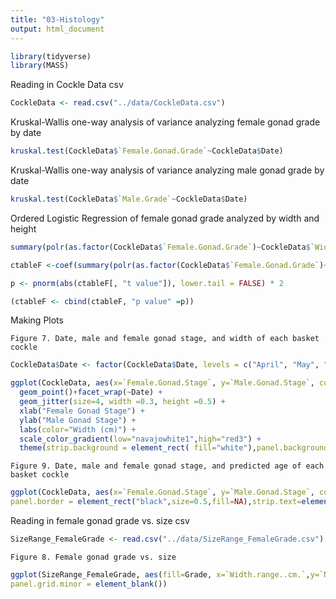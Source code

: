 ```yaml
---
title: "03-Histology"
output: html_document
---
```



```r
library(tidyverse)
library(MASS)
```


Reading in Cockle Data csv
```r
CockleData <- read.csv("../data/CockleData.csv")
```


Kruskal-Wallis one-way analysis of variance analyzing female gonad grade by date
```r
kruskal.test(CockleData$`Female.Gonad.Grade`~CockleData$Date)
```


Kruskal-Wallis one-way analysis of variance analyzing male gonad grade by date
```r
kruskal.test(CockleData$`Male.Grade`~CockleData$Date)
```


Ordered Logistic Regression of female gonad grade analyzed by width and height 
```r
summary(polr(as.factor(CockleData$`Female.Gonad.Grade`)~CockleData$`Width..cm.`+CockleData$`Height..cm.`,Hess=TRUE))

ctableF <-coef(summary(polr(as.factor(CockleData$`Female.Gonad.Grade`)~CockleData$`Width..cm.`+ CockleData$`Height..cm.`,Hess=TRUE)))

p <- pnorm(abs(ctableF[, "t value"]), lower.tail = FALSE) * 2

(ctableF <- cbind(ctableF, "p value" =p))
```



Making Plots
    
    Figure 7. Date, male and female gonad stage, and width of each basket cockle 
```r

CockleData$Date <- factor(CockleData$Date, levels = c("April", "May", "July", "July (Bags)"))

ggplot(CockleData, aes(x=`Female.Gonad.Stage`, y=`Male.Gonad.Stage`, color=`Width..cm.`)) +
  geom_point()+facet_wrap(~Date) +
  geom_jitter(size=4, width =0.3, height =0.5) +
  xlab("Female Gonad Stage") +
  ylab("Male Gonad Stage") +
  labs(color="Width (cm)") +
  scale_color_gradient(low="navajowhite1",high="red3") +
  theme(strip.background = element_rect( fill="white"),panel.background = element_rect(fill="white"),panel.grid.major = element_line("gray92"),panel.grid.minor = element_line("gray92"),panel.border = element_rect("black",size=0.5,fill=NA), strip.text=element_text(size=10))
```

    Figure 9. Date, male and female gonad stage, and predicted age of each basket cockle
```r
ggplot(CockleData, aes(x=`Female.Gonad.Stage`, y=`Male.Gonad.Stage`, color=`Predicted.Age`)) +geom_point()+facet_wrap(~Date)+geom_jitter(size=4, width =0.3, height =0.5)+xlab("Female Gonad Stage")+ylab("Male Gonad Stage")+labs(color="Predicted Age")+theme(strip.background = element_rect( fill="white"),panel.background = element_rect(fill="white"), panel.grid.major = element_line("gray92"), panel.grid.minor = element_line("gray92"),
panel.border = element_rect("black",size=0.5,fill=NA),strip.text=element_text(size=10)) + scale_colour_brewer(palette="RdYlBu") 
```


Reading in female gonad grade vs. size csv
```r
SizeRange_FemaleGrade <- read.csv("../data/SizeRange_FemaleGrade.csv")
```

    Figure 8. Female gonad grade vs. size 
```r
ggplot(SizeRange_FemaleGrade, aes(fill=Grade, x=`Width.range..cm.`,y=`Number.of.C..nuttallii`))+xlab("Width Range (cm)")+ylab("Number of C. nuttallii")+geom_bar(stat="identity")+scale_fill_brewer(palette="Oranges")+theme_bw()+theme(panel.grid.major = element_blank(),
panel.grid.minor = element_blank())
```